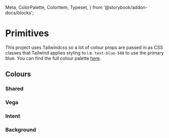   Meta,
  ColorPalette,
  ColorItem,
  Typeset,
} from '@storybook/addon-docs/blocks';


<Meta title="Primitives/Colors" />

# Primitives

This project uses Tailwindcss so a lot of colour props are passed in as CSS classes that
Tailwind applies styling to i.e. `text-blue-500` to use the primary blue. You can find the
full colour palette [here](https://tailwindcss.com/docs/customizing-colors/#default-color-palette).

## Colours

### Shared

<ColorPalette>
  <ColorItem
    title="theme.color.white"
    subtitle="White"
    colors={theme.colors.white}
  />
  <ColorItem
    title="theme.color.black"
    subtitle="Black"
    colors={theme.colors.black}
  />
  <ColorItem
    title="theme.color.blue"
    subtitle="Blue"
    colors={[theme.colors.blue]}
  />
  <ColorItem
    title="theme.color.coral"
    subtitle="Coral"
    colors={[theme.colors.coral]}
  />
  <ColorItem
    title="theme.color.orange"
    subtitle="Orange"
    colors={[theme.colors.orange]}
  />
  <ColorPalette>
    <ColorItem
      title="theme.color.selected"
      subtitle="Selected"
      colors={[theme.colors.selected]}
    />
  </ColorPalette>
</ColorPalette>

### Vega

<ColorPalette>
  <ColorItem
    title="theme.color.vega"
    subtitle="Vega colors"
    colors={theme.colors.vega}
  />
</ColorPalette>

### Intent

<ColorPalette>
  <ColorItem
    title="theme.color.danger"
    subtitle="danger"
    colors={[theme.colors.danger]}
  />
</ColorPalette>
<ColorPalette>
  <ColorItem
    title="theme.color.warning"
    subtitle="warning"
    colors={[theme.colors.warning]}
  />
</ColorPalette>
<ColorPalette>
  <ColorItem
    title="theme.color.success"
    subtitle="success"
    colors={[theme.colors.success]}
  />
</ColorPalette>

### Background

<ColorPalette>
  <ColorItem
    title="theme.color.backgroundColor"
    subtitle="Intent backgroundColor"
    colors={{
      black: theme.colors.black.DEFAULT,
      white: theme.colors.white.DEFAULT,
      danger: theme.colors['danger-bg'],
    }}
  />
</ColorPalette>
